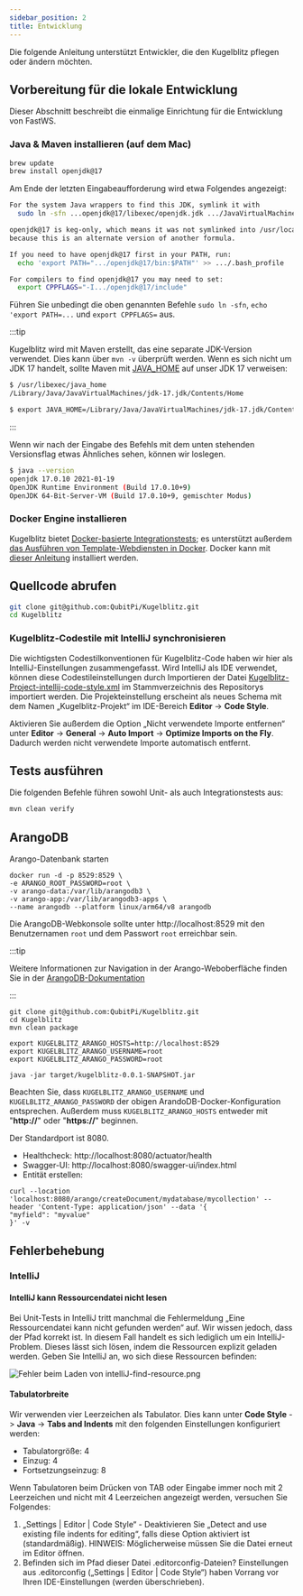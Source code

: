 ```yaml
---
sidebar_position: 2
title: Entwicklung
---
```


Die folgende Anleitung unterstützt Entwickler, die den Kugelblitz pflegen oder ändern möchten.

Vorbereitung für die lokale Entwicklung
---------------------------------------

Dieser Abschnitt beschreibt die einmalige Einrichtung für die Entwicklung von FastWS.

### Java & Maven installieren (auf dem Mac)

```bash
brew update
brew install openjdk@17
```

Am Ende der letzten Eingabeaufforderung wird etwa Folgendes angezeigt:

```bash
For the system Java wrappers to find this JDK, symlink it with
  sudo ln -sfn ...openjdk@17/libexec/openjdk.jdk .../JavaVirtualMachines/openjdk-17.jdk

openjdk@17 is keg-only, which means it was not symlinked into /usr/local,
because this is an alternate version of another formula.

If you need to have openjdk@17 first in your PATH, run:
  echo 'export PATH=".../openjdk@17/bin:$PATH"' >> .../.bash_profile

For compilers to find openjdk@17 you may need to set:
  export CPPFLAGS="-I.../openjdk@17/include"
```

Führen Sie unbedingt die oben genannten Befehle `sudo ln -sfn`, `echo 'export PATH=...` und `export CPPFLAGS=` aus.

:::tip

Kugelblitz wird mit Maven erstellt, das eine separate JDK-Version verwendet. Dies kann über `mvn -v` überprüft werden.
Wenn es sich nicht um JDK 17 handelt, sollte Maven mit [JAVA_HOME](https://stackoverflow.com/a/2503679) auf unser JDK 17
verweisen:

```bash
$ /usr/libexec/java_home
/Library/Java/JavaVirtualMachines/jdk-17.jdk/Contents/Home

$ export JAVA_HOME=/Library/Java/JavaVirtualMachines/jdk-17.jdk/Contents/Home
```

:::

Wenn wir nach der Eingabe des Befehls mit dem unten stehenden Versionsflag etwas Ähnliches sehen, können wir loslegen.

```bash
$ java --version
openjdk 17.0.10 2021-01-19
OpenJDK Runtime Environment (Build 17.0.10+9)
OpenJDK 64-Bit-Server-VM (Build 17.0.10+9, gemischter Modus)
```

### Docker Engine installieren

Kugelblitz bietet
[Docker-basierte Integrationstests](https://github.com/QubitPi/Kugelblitz/blob/master/src/test/java/org/qubitpi/kugelblitz/arango/ArangoControllerIT.java);
es unterstützt außerdem
[das Ausführen von Template-Webdiensten in Docker](https://github.com/QubitPi/Kugelblitz/blob/master/src/test/java/org/qubitpi/kugelblitz/DockerComposeIT.java).
Docker kann mit [dieser Anleitung](https://docker.qubitpi.org/desktop/setup/install/mac-install/) installiert werden.

Quellcode abrufen
-------------------

```bash
git clone git@github.com:QubitPi/Kugelblitz.git
cd Kugelblitz
```

### Kugelblitz-Codestile mit IntelliJ synchronisieren

Die wichtigsten Codestilkonventionen für Kugelblitz-Code haben wir hier als IntelliJ-Einstellungen zusammengefasst. Wird
IntelliJ als IDE verwendet, können diese Codestileinstellungen durch Importieren der Datei
[Kugelblitz-Project-intellij-code-style.xml](https://github.com/QubitPi/Kugelblitz/blob/master/Kugelblitz-Project-intellij-code-style.xml)
im Stammverzeichnis des Repositorys importiert werden. Die Projekteinstellung erscheint als neues Schema mit dem Namen
„Kugelblitz-Projekt“ im IDE-Bereich __Editor__ -> __Code Style__.

Aktivieren Sie außerdem die Option „Nicht verwendete Importe entfernen“ unter __Editor__ -> __General__ -> __Auto
Import__ -> __Optimize Imports on the Fly__. Dadurch werden nicht verwendete Importe automatisch entfernt.

Tests ausführen
---------------

Die folgenden Befehle führen sowohl Unit- als auch Integrationstests aus:

```bash
mvn clean verify
```

ArangoDB
--------

Arango-Datenbank starten

```console
docker run -d -p 8529:8529 \
-e ARANGO_ROOT_PASSWORD=root \
-v arango-data:/var/lib/arangodb3 \
-v arango-app:/var/lib/arangodb3-apps \
--name arangodb --platform linux/arm64/v8 arangodb
```

Die ArangoDB-Webkonsole sollte unter http://localhost:8529 mit den Benutzernamen `root` und dem Passwort `root`
erreichbar sein.

:::tip

Weitere Informationen zur Navigation in der Arango-Weboberfläche finden Sie in der
[ArangoDB-Dokumentation](https://arango.qubitpi.org/stable/components/web-interface/)

:::

```console
git clone git@github.com:QubitPi/Kugelblitz.git
cd Kugelblitz
mvn clean package

export KUGELBLITZ_ARANGO_HOSTS=http://localhost:8529
export KUGELBLITZ_ARANGO_USERNAME=root
export KUGELBLITZ_ARANGO_PASSWORD=root

java -jar target/kugelblitz-0.0.1-SNAPSHOT.jar
```

Beachten Sie, dass `KUGELBLITZ_ARANGO_USERNAME` und `KUGELBLITZ_ARANGO_PASSWORD` der obigen
ArandoDB-Docker-Konfiguration entsprechen. Außerdem muss `KUGELBLITZ_ARANGO_HOSTS` entweder mit
"__http://__" oder "__https://__" beginnen.

Der Standardport ist 8080.

- Healthcheck: http://localhost:8080/actuator/health
- Swagger-UI: http://localhost:8080/swagger-ui/index.html
- Entität erstellen:

```console
curl --location 'localhost:8080/arango/createDocument/mydatabase/mycollection' --header 'Content-Type: application/json' --data '{
"myfield": "myvalue"
}' -v
```

Fehlerbehebung
--------------

### IntelliJ

#### IntelliJ kann Ressourcendatei nicht lesen

Bei Unit-Tests in IntelliJ tritt manchmal die Fehlermeldung „Eine Ressourcendatei kann nicht gefunden werden“ auf. Wir
wissen jedoch, dass der Pfad korrekt ist. In diesem Fall handelt es sich lediglich um ein IntelliJ-Problem. Dieses lässt
sich lösen, indem die Ressourcen explizit geladen werden. Geben Sie IntelliJ an, wo sich diese Ressourcen befinden:

![Fehler beim Laden von intelliJ-find-resource.png](img/intelliJ-find-resource.png)

#### Tabulatorbreite

Wir verwenden vier Leerzeichen als Tabulator. Dies kann unter __Code Style__ -> __Java__ -> __Tabs and Indents__ mit den
folgenden Einstellungen konfiguriert werden:

- Tabulatorgröße: 4
- Einzug: 4
- Fortsetzungseinzug: 8

Wenn Tabulatoren beim Drücken von TAB oder Eingabe immer noch mit 2 Leerzeichen und nicht mit 4 Leerzeichen angezeigt
werden, versuchen Sie Folgendes:

1. „Settings | Editor | Code Style“ - Deaktivieren Sie „Detect and use existing file indents for editing“, falls diese
   Option aktiviert ist (standardmäßig). HINWEIS: Möglicherweise müssen Sie die Datei erneut im Editor öffnen.
2. Befinden sich im Pfad dieser Datei .editorconfig-Dateien? Einstellungen aus .editorconfig
   („Settings | Editor | Code Style“) haben Vorrang vor Ihren IDE-Einstellungen (werden überschrieben).
